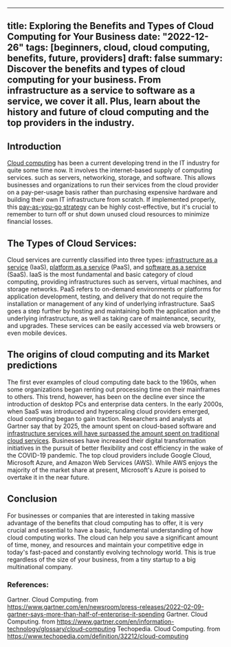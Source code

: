 
---
title: Exploring the Benefits and Types of Cloud Computing for Your Business
date: "2022-12-26"
tags: [beginners, cloud, cloud computing, benefits, future, providers]
draft: false
summary: Discover the benefits and types of cloud computing for your business. From infrastructure as a service to software as a service, we cover it all. Plus, learn about the history and future of cloud computing and the top providers in the industry.
---


## Introduction

[Cloud computing](https://azure.microsoft.com/en-us/resources/cloud-computing-dictionary/what-is-cloud-computing/) has been a current developing trend in the IT industry for quite some time now. It involves the internet-based supply of computing services. such as servers, networking, storage, and software. This allows businesses and organizations to run their services from the cloud provider on a pay-per-usage basis rather than purchasing expensive hardware and building their own IT infrastructure from scratch. If implemented properly, this [pay-as-you-go strategy](https://www.techtarget.com/searchstorage/definition/pay-as-you-go-cloud-computing-PAYG-cloud-computing) can be highly cost-effective, but it's crucial to remember to turn off or shut down unused cloud resources to minimize financial losses.

## The Types of Cloud Services:

Cloud services are currently classified into three types: [infrastructure as a service](https://azure.microsoft.com/en-us/resources/cloud-computing-dictionary/what-is-iaas/) (IaaS), [platform as a service](https://azure.microsoft.com/en-us/resources/cloud-computing-dictionary/what-is-paas/) (PaaS), and [software as a service](https://www.salesforce.com/in/saas/) (SaaS). IaaS is the most fundamental and basic category of cloud computing, providing infrastructures such as servers, virtual machines, and storage networks. PaaS refers to on-demand environments or platforms for application development, testing, and delivery that do not require the installation or management of any kind of underlying infrastructure. SaaS goes a step further by hosting and maintaining both the application and the underlying infrastructure, as well as taking care of maintenance, security, and upgrades. These services can be easily accessed via web browsers or even mobile devices.

## The origins of cloud computing and its Market predictions

The first ever examples of cloud computing date back to the 1960s, when some organizations began renting out processing time on their mainframes to others. This trend, however, has been on the decline ever since the introduction of desktop PCs and enterprise data centers. In the early 2000s, when SaaS was introduced and hyperscaling cloud providers emerged, cloud computing began to gain traction. Researchers and analysts at Gartner say that by 2025, the amount spent on cloud-based software and [infrastructure services will have surpassed the amount spent on traditional cloud services](https://www.gartner.com/en/newsroom/press-releases/2022-02-09-gartner-says-more-than-half-of-enterprise-it-spending). Businesses have increased their digital transformation initiatives in the pursuit of better flexibility and cost efficiency in the wake of the COVID-19 pandemic. The top cloud providers include Google Cloud, Microsoft Azure, and Amazon Web Services (AWS). While AWS enjoys the majority of the market share at present, Microsoft's Azure is poised to overtake it in the near future.

## Conclusion

For businesses or companies that are interested in taking massive advantage of the benefits that cloud computing has to offer, it is very crucial and essential to have a basic, fundamental understanding of how cloud computing works. The cloud can help you save a significant amount of time, money, and resources and maintain your competitive edge in today's fast-paced and constantly evolving technology world. This is true regardless of the size of your business, from a tiny startup to a big multinational company.

### References:

Gartner. Cloud Computing. from https://www.gartner.com/en/newsroom/press-releases/2022-02-09-gartner-says-more-than-half-of-enterprise-it-spending
Gartner. Cloud Computing. from https://www.gartner.com/en/information-technology/glossary/cloud-computing
Techopedia. Cloud Computing. from https://www.techopedia.com/definition/32212/cloud-computing



